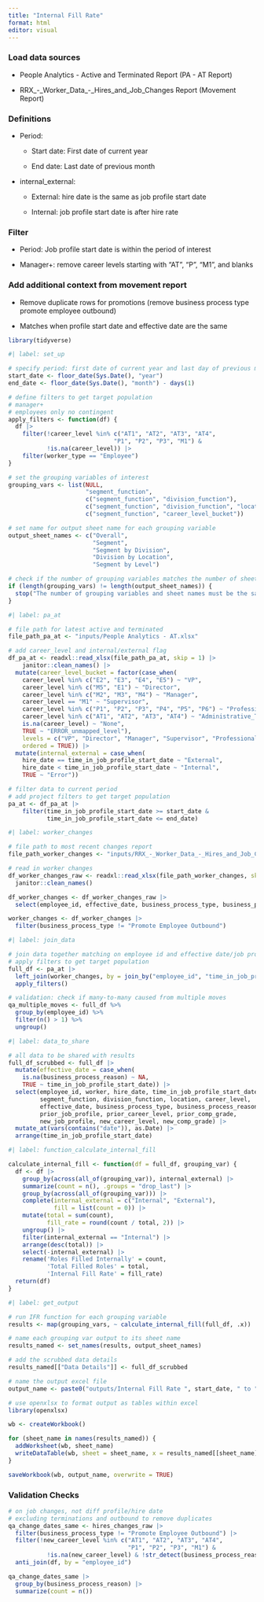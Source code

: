 ```yaml
---
title: "Internal Fill Rate"
format: html
editor: visual
---
```


### Load data sources

-   People Analytics - Active and Terminated Report (PA - AT Report)

-   RRX\_-\_Worker_Data\_-\_Hires_and_Job_Changes Report (Movement Report)

    
### Definitions

- Period:

    -   Start date: First date of current year

    -   End date: Last date of previous month
    
- internal_external:

    -   External: hire date is the same as job profile start date

    -   Internal: job profile start date is after hire rate

### Filter

-   Period: Job profile start date is within the period of interest

-   Manager+: remove career levels starting with "AT", "P", "M1", and blanks

### Add additional context from movement report

-   Remove duplicate rows for promotions (remove business process type promote employee outbound)

-   Matches when profile start date and effective date are the same

```r
library(tidyverse)

#| label: set_up

# specify period: first date of current year and last day of previous month
start_date <- floor_date(Sys.Date(), "year")
end_date <- floor_date(Sys.Date(), "month") - days(1)

# define filters to get target population
# manager+
# employees only no contingent
apply_filters <- function(df) {
  df |> 
    filter(!career_level %in% c("AT1", "AT2", "AT3", "AT4", 
                              "P1", "P2", "P3", "M1") & 
           !is.na(career_level)) |> 
    filter(worker_type == "Employee")
}

# set the grouping variables of interest
grouping_vars <- list(NULL, 
                      "segment_function", 
                      c("segment_function", "division_function"), 
                      c("segment_function", "division_function", "location"),
                      c("segment_function", "career_level_bucket"))

# set name for output sheet name for each grouping variable
output_sheet_names <- c("Overall",
                        "Segment",
                        "Segment by Division",
                        "Division by Location",
                        "Segment by Level")

# check if the number of grouping variables matches the number of sheet names
if (length(grouping_vars) != length(output_sheet_names)) {
  stop("The number of grouping variables and sheet names must be the same.")
}
```



```r
#| label: pa_at

# file path for latest active and terminated
file_path_pa_at <- "inputs/People Analytics - AT.xlsx"

# add career_level and internal/external flag
df_pa_at <- readxl::read_xlsx(file_path_pa_at, skip = 1) |> 
    janitor::clean_names() |>
  mutate(career_level_bucket = factor(case_when(
    career_level %in% c("E2", "E3", "E4", "E5") ~ "VP",
    career_level %in% c("M5", "E1") ~ "Director",
    career_level %in% c("M2", "M3", "M4") ~ "Manager",
    career_level == "M1" ~ "Supervisor",
    career_level %in% c("P1", "P2", "P3", "P4", "P5", "P6") ~ "Professional",
    career_level %in% c("AT1", "AT2", "AT3", "AT4") ~ "Administrative_Technical",
    is.na(career_level) ~ "None",
    TRUE ~ "ERROR_unmapped_level"),
    levels = c("VP", "Director", "Manager", "Supervisor", "Professional", "Administrative_Technical", "None", "ERROR_unmapped_level"),
    ordered = TRUE)) |>
  mutate(internal_external = case_when(
    hire_date == time_in_job_profile_start_date ~ "External",
    hire_date < time_in_job_profile_start_date ~ "Internal",
    TRUE ~ "Error"))

# filter data to current period
# add project filters to get target population
pa_at <- df_pa_at |> 
    filter(time_in_job_profile_start_date >= start_date &
           time_in_job_profile_start_date <= end_date)
```

```r
#| label: worker_changes

# file path to most recent changes report
file_path_worker_changes <- "inputs/RRX_-_Worker_Data_-_Hires_and_Job_Changes.xlsx"

# read in worker changes
df_worker_changes_raw <- readxl::read_xlsx(file_path_worker_changes, skip = 7) |> 
  janitor::clean_names() 

df_worker_changes <- df_worker_changes_raw |> 
  select(employee_id, effective_date, business_process_type, business_process_reason, starts_with("prior_"), starts_with("new_")) 

worker_changes <- df_worker_changes |>
  filter(business_process_type != "Promote Employee Outbound") 
```



```r
#| label: join_data

# join data together matching on employee id and effective date/job profile start date
# apply filters to get target population
full_df <- pa_at |> 
  left_join(worker_changes, by = join_by("employee_id", "time_in_job_profile_start_date" == "effective_date")) |> 
  apply_filters()

# validation: check if many-to-many caused from multiple moves
qa_multiple_moves <- full_df %>%
  group_by(employee_id) %>%
  filter(n() > 1) %>%
  ungroup()
```



```r
#| label: data_to_share

# all data to be shared with results
full_df_scrubbed <- full_df |> 
  mutate(effective_date = case_when(
    is.na(business_process_reason) ~ NA,
    TRUE ~ time_in_job_profile_start_date)) |> 
  select(employee_id, worker, hire_date, time_in_job_profile_start_date, internal_external, 
         segment_function, division_function, location, career_level, 
         effective_date, business_process_type, business_process_reason, 
         prior_job_profile, prior_career_level, prior_comp_grade, 
         new_job_profile, new_career_level, new_comp_grade) |> 
  mutate_at(vars(contains("date")), as.Date) |> 
  arrange(time_in_job_profile_start_date)
```


```r
#| label: function_calculate_internal_fill

calculate_internal_fill <- function(df = full_df, grouping_var) {
  df <- df |> 
    group_by(across(all_of(grouping_var)), internal_external) |> 
    summarize(count = n(), .groups = "drop_last") |> 
    group_by(across(all_of(grouping_var))) |> 
    complete(internal_external = c("Internal", "External"), 
             fill = list(count = 0)) |>  
    mutate(total = sum(count),
           fill_rate = round(count / total, 2)) |> 
    ungroup() |> 
    filter(internal_external == "Internal") |> 
    arrange(desc(total)) |> 
    select(-internal_external) |> 
    rename('Roles Filled Internally' = count,
           'Total Filled Roles' = total,
           'Internal Fill Rate' = fill_rate)
  return(df)
}
```



```r
#| label: get_output

# run IFR function for each grouping variable
results <- map(grouping_vars, ~ calculate_internal_fill(full_df, .x))

# name each grouping var output to its sheet name
results_named <- set_names(results, output_sheet_names)

# add the scrubbed data details 
results_named[["Data Details"]] <- full_df_scrubbed

# name the output excel file
output_name <- paste0("outputs/Internal Fill Rate ", start_date, " to ", end_date, ".xlsx")
```



```r
# use openxlsx to format output as tables within excel
library(openxlsx)

wb <- createWorkbook()

for (sheet_name in names(results_named)) {
  addWorksheet(wb, sheet_name)
  writeDataTable(wb, sheet = sheet_name, x = results_named[[sheet_name]], tableStyle = "TableStyleMedium2")
}

saveWorkbook(wb, output_name, overwrite = TRUE)
```


### Validation Checks

```r
# on job changes, not diff profile/hire date
# excluding terminations and outbound to remove duplicates 
qa_change_dates_same <- hires_changes_raw |> 
  filter(business_process_type != "Promote Employee Outbound") |> 
  filter(!new_career_level %in% c("AT1", "AT2", "AT3", "AT4", 
                                  "P1", "P2", "P3", "M1") & 
           !is.na(new_career_level) & !str_detect(business_process_reason, "Terminate")) |> 
  anti_join(df, by = "employee_id")

qa_change_dates_same |> 
  group_by(business_process_reason) |> 
  summarize(count = n())
```
